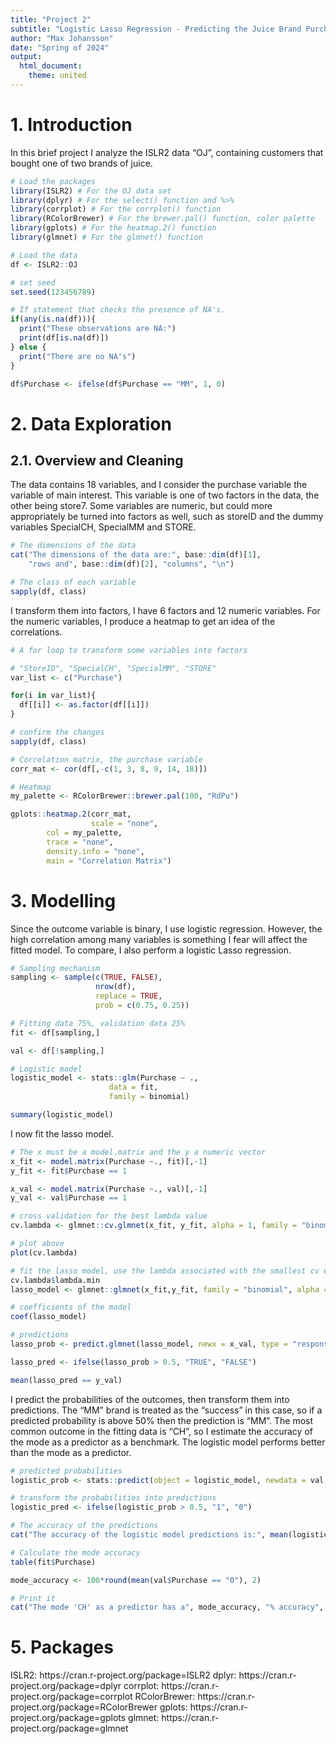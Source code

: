 ```yaml
---
title: "Project 2"
subtitle: "Logistic Lasso Regression - Predicting the Juice Brand Purchased"
author: "Max Johansson"
date: "Spring of 2024"
output: 
  html_document:
    theme: united
---
```


# 1. Introduction 

In this brief project I analyze the ISLR2 data "OJ", containing customers that bought one of two brands of juice. 

```r
# Load the packages 
library(ISLR2) # For the OJ data set 
library(dplyr) # For the select() function and %>%
library(corrplot) # For the corrplot() function 
library(RColorBrewer) # For the brewer.pal() function, color palette
library(gplots) # For the heatmap.2() function 
library(glmnet) # For the glmnet() function 

# Load the data 
df <- ISLR2::OJ

# set seed 
set.seed(123456789)

# If statement that checks the presence of NA's. 
if(any(is.na(df))){
  print("These observations are NA:")
  print(df[is.na(df)])
} else {
  print("There are no NA's")
}

df$Purchase <- ifelse(df$Purchase == "MM", 1, 0)

```

# 2. Data Exploration 

## 2.1. Overview and Cleaning 
The data contains 18 variables, and I consider the purchase variable the variable of main interest. This variable is one of two factors in the data, the other being store7. Some variables are numeric, but could more appropriately be turned into factors as well, such as storeID and the dummy variables SpecialCH, SpecialMM and STORE. 
```r
# The dimensions of the data 
cat("The dimensions of the data are:", base::dim(df)[1], 
    "rows and", base::dim(df)[2], "columns", "\n")

# The class of each variable
sapply(df, class)
```

I transform them into factors, I have 6 factors and 12 numeric variables. For the numeric variables, I produce a heatmap to get an idea of the correlations. 
```r
# A for loop to transform some variables into factors

# "StoreID", "SpecialCH", "SpecialMM", "STORE"
var_list <- c("Purchase")

for(i in var_list){
  df[[i]] <- as.factor(df[[i]])
}

# confirm the changes
sapply(df, class)

```

```r
# Correlation matrix, the purchase variable
corr_mat <- cor(df[,-c(1, 3, 8, 9, 14, 18)]) 

# Heatmap 
my_palette <- RColorBrewer::brewer.pal(100, "RdPu")

gplots::heatmap.2(corr_mat, 
                  scale = "none",
        col = my_palette,
        trace = "none",
        density.info = "none",
        main = "Correlation Matrix")
```

# 3. Modelling 

Since the outcome variable is binary, I use logistic regression. However, the high correlation among many variables is something I fear will affect the fitted model. To compare, I also perform a logistic Lasso regression. 

```r

# Sampling mechanism
sampling <- sample(c(TRUE, FALSE),
                   nrow(df),
                   replace = TRUE,
                   prob = c(0.75, 0.25))

# Fitting data 75%, validation data 25%
fit <- df[sampling,]

val <- df[!sampling,]

# Logistic model 
logistic_model <- stats::glm(Purchase ~ ., 
                      data = fit,
                      family = binomial)

summary(logistic_model)

```

I now fit the lasso model.
```r
# The x must be a model.matrix and the y a numeric vector 
x_fit <- model.matrix(Purchase ~., fit)[,-1]
y_fit <- fit$Purchase == 1

x_val <- model.matrix(Purchase ~., val)[,-1]
y_val <- val$Purchase == 1

# cross validation for the best lambda value 
cv.lambda <- glmnet::cv.glmnet(x_fit, y_fit, alpha = 1, family = "binomial")

# plot above 
plot(cv.lambda)

# fit the lasso model, use the lambda associated with the smallest cv error 
cv.lambda$lambda.min
lasso_model <- glmnet::glmnet(x_fit,y_fit, family = "binomial", alpha = 1, lambda = cv.lambda$lambda.min)

# coefficients of the model 
coef(lasso_model)

# predictions 
lasso_prob <- predict.glmnet(lasso_model, newx = x_val, type = "response")

lasso_pred <- ifelse(lasso_prob > 0.5, "TRUE", "FALSE")

mean(lasso_pred == y_val)

```

I predict the probabilities of the outcomes, then transform them into predictions. The "MM" brand is treated as the "success" in this case, so if a predicted probability is above 50% then the prediction is "MM". The most common outcome in the fitting data is "CH", so I estimate the accuracy of the mode as a predictor as a benchmark. The logistic model performs better than the mode as a predictor. 

```r
# predicted probabilities 
logistic_prob <- stats::predict(object = logistic_model, newdata = val, type ="response")

# transform the probabilities into predictions 
logistic_pred <- ifelse(logistic_prob > 0.5, "1", "0")

# The accuracy of the predictions 
cat("The accuracy of the logistic model predictions is:", mean(logistic_pred == val$Purchase), "\n")

# Calculate the mode accuracy 
table(fit$Purchase)

mode_accuracy <- 100*round(mean(val$Purchase == "0"), 2)

# Print it 
cat("The mode 'CH' as a predictor has a", mode_accuracy, "% accuracy", "\n")

```

# 5. Packages 
ISLR2: https://cran.r-project.org/package=ISLR2
dplyr: https://cran.r-project.org/package=dplyr
corrplot: https://cran.r-project.org/package=corrplot
RColorBrewer: https://cran.r-project.org/package=RColorBrewer
gplots: https://cran.r-project.org/package=gplots
glmnet: https://cran.r-project.org/package=glmnet

